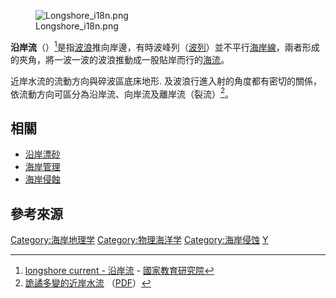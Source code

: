 {{expand|time=2014-01-13T04:47:25+00:00}}
{{refimprove|time=2015-05-22}}
[[File:Longshore_i18n.png|thumb]]

'''沿岸流'''（{{lang-en|longshore current}}）<ref>[http://terms.naer.edu.tw/detail/1298016/ longshore current - 沿岸流] {{Wayback|url=http://terms.naer.edu.tw/detail/1298016/ |date=20150522112403 }} - [[國家教育研究院|國家教育研究院]]</ref>是指[[波浪|波浪]]推向岸邊，有時波峰列（[[波列|波列]]）並不平行[[海岸線|海岸線]]，兩者形成的夾角，將一波一波的波浪推動成一股貼岸而行的[[海流|海流]]。

近岸水流的流動方向與碎波區底床地形. 及波浪行進入射的角度都有密切的關係，依流動方向可區分為沿岸流、向岸流及離岸流（裂流）<ref>[http://ejournal.stpi.narl.org.tw/NSC_INDEX/Journal/EJ0001/10208/10208-04.pdf 詭譎多變的近岸水流] {{Wayback|url=http://ejournal.stpi.narl.org.tw/NSC_INDEX/Journal/EJ0001/10208/10208-04.pdf |date=20150522122441 }}（[[PDF|PDF]]）</ref>。

== 相關 ==
*[[沿岸漂砂|沿岸漂砂]]
*[[海岸管理|海岸管理]]
*[[海岸侵蝕|海岸侵蝕]]

== 參考來源 ==
{{reflist|1}}

{{沿海地区地理}}
{{Physical oceanography}}
{{Underwater diving}}
{{Climate-stub}}

[[Category:海岸地理学|Category:海岸地理学]]
[[Category:物理海洋学|Category:物理海洋学]]
[[Category:海岸侵蚀|Category:海岸侵蚀]]
[[Category:海洋地理学术语|Y]]